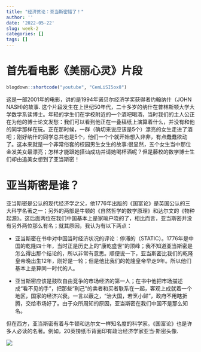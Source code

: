 ```yaml
---
title: "经济贫论：亚当斯密错了！"
author: ''
date: '2022-05-22'
slug: week-2
categories: []
tags: []
---
```


# 首先看电影《美丽心灵》片段

```r
blogdown::shortcode("youtube", "CemLiSI5ox8")
```

 这是一部2001年的电影，讲的是1994年诺贝尔经济学奖获得者约翰纳什（JOHN NASH)的故事. 这个片段发生在上世纪50年代，二十多岁的纳什在普林斯顿大学大学数学系读博士。年轻的学生们在学校附近的一个酒吧喝酒，当时我们的主人公正在为他的博士论文发愁：我们可以看到他正在一叠稿纸上演算着什么，并没有和他的同学那样在玩。正在那时候，一群（确切来说应该是5个）漂亮的女生走进了酒吧；刚好纳什的同学总共也是5个，他们一个个就开始想入非非，有点蠢蠢欲动了。这本来就是一个非常俗套的校园男生女生的故事:很显然，五个女生当中那位金发美女最漂亮；怎样才能跟她搭讪成功并请她喝杯酒呢？但是藤校的数学博士生们却由追美女想到了亚当斯密！
 
# 亚当斯密是谁？

亚当斯密是公认的现代经济学之父，他1776年出版的《国富论》是英国公认的三大科学名著之一；另外的两部是牛顿的《自然哲学的数学原理》和达尔文的《物种起源》。这后面两位在我们中国基本上是家喻户晓的了，相比而言，亚当斯密并没有另外两位那么有名；就其原因，我认为有以下两点：

- 亚当斯密在书中对中国当时经济状况的评论：停滞的（STATIC）。1776年是中国的乾隆四十年，当时正是历史上的“康乾盛世”的顶峰；我不知道亚当斯密是怎么得出那个结论的，所以非常有意思。顺便说一下，亚当斯密比我们的乾隆皇帝晚出生12年，刚好是一轮；但是他比我们的乾隆皇帝早走9年。所以他们基本上是算同一时代的人。

- 亚当斯密应该是鼓吹自由竞争的市场经济的第一人；在书中他把市场描述成“看不见的手”，把那些“利己”的卖者和买者联系在一起，客观上成就着一个地区，国家的经济兴衰。一言以蔽之，“治大国，若烹小鲜”，政府不用瞎折腾，交给市场好了。由于众所周知的原因，亚当斯密在我们中国不是那么知名。

但在西方，亚当斯密有着与牛顿和达尔文一样知名度的科学家。《国富论》也是许多人必读的名著。例如，20英镑纸币背面印有政治经济学家亚当·斯密头像.

![](20_Bill_AdamSmith.png)